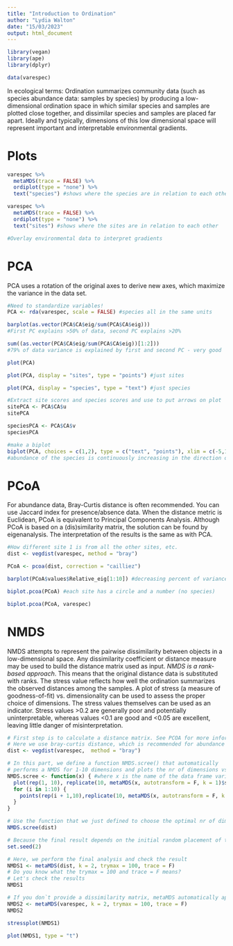 ```yaml
---
title: "Introduction to Ordination"
author: "Lydia Walton"
date: "15/03/2023"
output: html_document
---
```


```r
library(vegan)
library(ape)
library(dplyr)

data(varespec)
```

In ecological terms: Ordination summarizes community data (such as species abundance data: samples by species) by producing a low-dimensional ordination space in which similar species and samples are plotted close together, and dissimilar species and samples are placed far apart. Ideally and typically, dimensions of this low dimensional space will represent important and interpretable environmental gradients.

# Plots

```r
varespec %>% 
  metaMDS(trace = FALSE) %>% 
  ordiplot(type = "none") %>% 
  text("species") #shows where the species are in relation to each other

varespec %>% 
  metaMDS(trace = FALSE) %>% 
  ordiplot(type = "none") %>% 
  text("sites") #shows where the sites are in relation to each other

#Overlay environmental data to interpret gradients
```

# PCA
PCA uses a rotation of the original axes to derive new axes, which maximize the variance in the data set.
```r
#Need to standardize variables!
PCA <- rda(varespec, scale = FALSE) #species all in the same units

barplot(as.vector(PCA$CA$eig/sum(PCA$CA$eig)))
#First PC explains >50% of data, second PC explains >20%

sum((as.vector(PCA$CA$eig/sum(PCA$CA$eig))[1:2]))
#79% of data variance is explained by first and second PC - very good

plot(PCA)

plot(PCA, display = "sites", type = "points") #just sites

plot(PCA, display = "species", type = "text") #just species

#Extract site scores and species scores and use to put arrows on plot
sitePCA <- PCA$CA$u
sitePCA

speciesPCA <- PCA$CA$v
speciesPCA

#make a biplot
biplot(PCA, choices = c(1,2), type = c("text", "points"), xlim = c(-5,10))
#abundance of the species is continuously increasing in the direction of the arrow, and decreasing in the opposite direction.


```

# PCoA
For abundance data, Bray-Curtis distance is often recommended. You can use Jaccard index for presence/absence data. When the distance metric is Euclidean, PCoA is equivalent to Principal Components Analysis. Although PCoA is based on a (dis)similarity matrix, the solution can be found by eigenanalysis. The interpretation of the results is the same as with PCA.
```r
#How different site 1 is from all the other sites, etc.
dist <- vegdist(varespec, method = "bray")

PCoA <- pcoa(dist, correction = "cailliez")

barplot(PCoA$values$Relative_eig[1:10]) #decreasing percent of variance explained (PCoA 1 >30%)

biplot.pcoa(PCoA) #each site has a circle and a number (no species)

biplot.pcoa(PCoA, varespec)
```

# NMDS
NMDS attempts to represent the pairwise dissimilarity between objects in a low-dimensional space. Any dissimilarity coefficient or distance measure may be used to build the distance matrix used as input. *NMDS is a rank-based approach*. This means that the original distance data is substituted with ranks.
The stress value reflects how well the ordination summarizes the observed distances among the samples.
A plot of stress (a measure of goodness-of-fit) vs. dimensionality can be used to assess the proper choice of dimensions. The stress values themselves can be used as an indicator. Stress values >0.2 are generally poor and potentially uninterpretable, whereas values <0.1 are good and <0.05 are excellent, leaving little danger of misinterpretation.
```r
# First step is to calculate a distance matrix. See PCOA for more information about the distance measures
# Here we use bray-curtis distance, which is recommended for abundance data
dist <- vegdist(varespec,  method = "bray")

# In this part, we define a function NMDS.scree() that automatically 
# performs a NMDS for 1-10 dimensions and plots the nr of dimensions vs the stress
NMDS.scree <- function(x) { #where x is the name of the data frame variable
  plot(rep(1, 10), replicate(10, metaMDS(x, autotransform = F, k = 1)$stress), xlim = c(1, 10),ylim = c(0, 0.30), xlab = "# of Dimensions", ylab = "Stress", main = "NMDS stress plot")
  for (i in 1:10) {
    points(rep(i + 1,10),replicate(10, metaMDS(x, autotransform = F, k = i + 1)$stress))
  }
}

# Use the function that we just defined to choose the optimal nr of dimensions
NMDS.scree(dist)
```

```r
# Because the final result depends on the initial random placement of the points we`ll set a seed to make the results reproducible
set.seed(2)

# Here, we perform the final analysis and check the result
NMDS1 <- metaMDS(dist, k = 2, trymax = 100, trace = F)
# Do you know what the trymax = 100 and trace = F means?
# Let's check the results
NMDS1

# If you don`t provide a dissimilarity matrix, metaMDS automatically applies Bray-Curtis. So in our case, the results would have to be the same
NMDS2 <- metaMDS(varespec, k = 2, trymax = 100, trace = F)
NMDS2

stressplot(NMDS1)

plot(NMDS1, type = "t")
```

